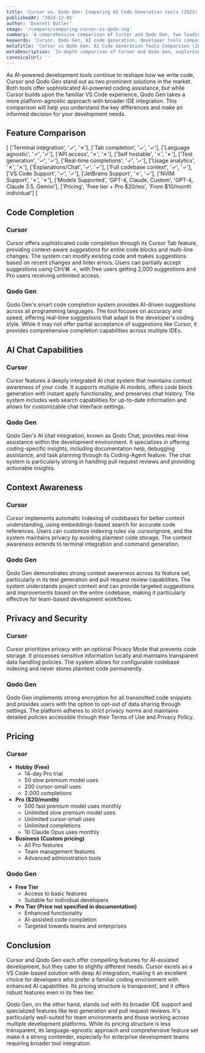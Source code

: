 ```yaml
---
title: 'Cursor vs. Qodo Gen: Comparing AI Code Generation tools (2025)'
publishedAt: '2024-12-05'
author: 'Everett Butler'
image: '/compare/comparing-cursor-vs-qodo.svg'
summary: 'A comprehensive comparison of Cursor and Qodo Gen, two leading AI-powered development tools, analyzing their features, pricing, and capabilities to help developers make an informed choice.'
keywords: 'Cursor, Qodo Gen, AI code generation, developer tools comparison, code completion, AI programming assistant, VS Code, IDE integration'
metaTitle: 'Cursor vs Qodo Gen: AI Code Generation Tools Comparison (2025)'
metaDescription: 'In-depth comparison of Cursor and Qodo Gen, exploring their features, pricing, and capabilities to help developers choose the right AI-powered development tool.'
canonicalUrl: ''
---
```


As AI-powered development tools continue to reshape how we write code, Cursor and Qodo Gen stand out as two prominent solutions in the market. Both tools offer sophisticated AI-powered coding assistance, but while Cursor builds upon the familiar VS Code experience, Qodo Gen takes a more platform-agnostic approach with broader IDE integration. This comparison will help you understand the key differences and make an informed decision for your development needs.

## Feature Comparison

[
   ['Terminal integration', '✓', '✗'],
   ['Tab completion', '✓', '✓'],
   ['Language agnostic', '✓', '✓'],
   ['API access', '✗', '✗'],
   ['Self hostable', '✗', '✗'],
   ['Test generation', '✓', '✓'],
   ['Real-time completions', '✓', '✓'],
   ['Usage analytics', '✗', '✗'],
   ['Explanations/Chat', '✓', '✓'],
   ['Full codebase context', '✓', '✓'],
   ['VS Code Support', '✓', '✓'],
   ['JetBrains Support', '✗', '✓'],
   ['NVIM Support', '✗', '✗'],
   ['Models Supported', 'GPT-4, Claude, Custom', 'GPT-4, Claude 3.5, Gemini'],
   ['Pricing', 'Free tier + Pro $20/mo', 'From $10/month individual']
]

## Code Completion

### Cursor
Cursor offers sophisticated code completion through its Cursor Tab feature, providing context-aware suggestions for entire code blocks and multi-line changes. The system can modify existing code and makes suggestions based on recent changes and linter errors. Users can partially accept suggestions using Ctrl/⌘ →, with free users getting 2,000 suggestions and Pro users receiving unlimited access.

### Qodo Gen
Qodo Gen's smart code completion system provides AI-driven suggestions across all programming languages. The tool focuses on accuracy and speed, offering real-time suggestions that adapt to the developer's coding style. While it may not offer partial acceptance of suggestions like Cursor, it provides comprehensive completion capabilities across multiple IDEs.

## AI Chat Capabilities

### Cursor
Cursor features a deeply integrated AI chat system that maintains context awareness of your code. It supports multiple AI models, offers code block generation with instant apply functionality, and preserves chat history. The system includes web search capabilities for up-to-date information and allows for customizable chat interface settings.

### Qodo Gen
Qodo Gen's AI chat integration, known as Qodo Chat, provides real-time assistance within the development environment. It specializes in offering coding-specific insights, including documentation help, debugging assistance, and task planning through its Coding-Agent feature. The chat system is particularly strong in handling pull request reviews and providing actionable insights.

## Context Awareness

### Cursor
Cursor implements automatic indexing of codebases for better context understanding, using embeddings-based search for accurate code references. Users can customize indexing rules via .cursorignore, and the system maintains privacy by avoiding plaintext code storage. The context awareness extends to terminal integration and command generation.

### Qodo Gen
Qodo Gen demonstrates strong context awareness across its feature set, particularly in its test generation and pull request review capabilities. The system understands project context and can provide targeted suggestions and improvements based on the entire codebase, making it particularly effective for team-based development workflows.

## Privacy and Security

### Cursor
Cursor prioritizes privacy with an optional Privacy Mode that prevents code storage. It processes sensitive information locally and maintains transparent data handling policies. The system allows for configurable codebase indexing and never stores plaintext code permanently.

### Qodo Gen
Qodo Gen implements strong encryption for all transmitted code snippets and provides users with the option to opt-out of data sharing through settings. The platform adheres to strict privacy norms and maintains detailed policies accessible through their Terms of Use and Privacy Policy.

## Pricing

### Cursor
- **Hobby (Free)**
  - 14-day Pro trial
  - 50 slow premium model uses
  - 200 cursor-small uses
  - 2,000 completions
- **Pro ($20/month)**
  - 500 fast premium model uses monthly
  - Unlimited slow premium model uses
  - Unlimited cursor-small uses
  - Unlimited completions
  - 10 Claude Opus uses monthly
- **Business (Custom pricing)**
  - All Pro features
  - Team management features
  - Advanced administration tools

### Qodo Gen
- **Free Tier**
  - Access to basic features
  - Suitable for individual developers
- **Pro Tier (Price not specified in documentation)**
  - Enhanced functionality
  - AI-assisted code completion
  - Targeted towards teams and enterprises

## Conclusion

Cursor and Qodo Gen each offer compelling features for AI-assisted development, but they cater to slightly different needs. Cursor excels as a VS Code-based solution with deep AI integration, making it an excellent choice for developers who prefer a familiar coding environment with enhanced AI capabilities. Its pricing structure is transparent, and it offers robust features even in its free tier.

Qodo Gen, on the other hand, stands out with its broader IDE support and specialized features like test generation and pull request reviews. It's particularly well-suited for team environments and those working across multiple development platforms. While its pricing structure is less transparent, its language-agnostic approach and comprehensive feature set make it a strong contender, especially for enterprise development teams requiring broader tool integration.
